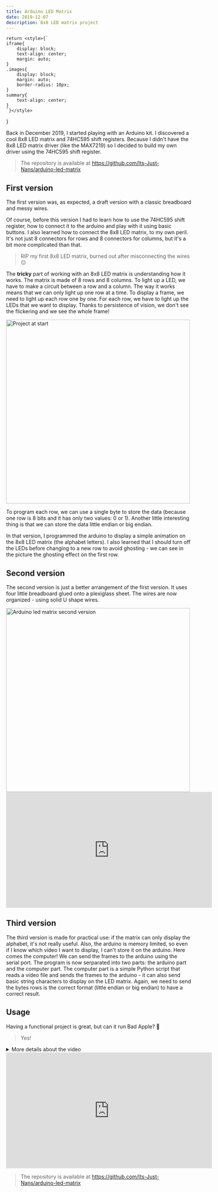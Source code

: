 ```yaml
---
title: Arduino LED Matrix
date: 2019-12-07
description: 8x8 LED matrix project
---
```



    return <style>{`
    iframe{
        display: block;
        text-align: center;
        margin: auto;
    }
    .images{
        display: block;
        margin: auto;
        border-radius: 10px;
    }
    summary{
        text-align: center;
    }
    `}</style>
}

<CustomStyle/>

Back in December 2019, I started playing with an Arduino kit. I discovered a cool 8x8 LED matrix and 74HC595 shift registers. Because I didn't have the 8x8 LED matrix driver (like the MAX7219) so I decided to build my own driver using the 74HC595 shift register.

> The repository is available at https://github.com/Its-Just-Nans/arduino-led-matrix

## First version

The first version was, as expected, a draft version with a classic breadboard and messy wires.

Of course, before this version I had to learn how to use the 74HC595 shift register, how to connect it to the arduino and play with it using basic buttons.
I also learned how to connect the 8x8 LED matrix, to my own peril. It's not just 8 connectors for rows and 8 connectors for columns, but it's a bit more complicated than that.

> RIP my first 8x8 LED matrix, burned out after misconnecting the wires 😔

The **tricky** part of working with an 8x8 LED matrix is understanding how it works. The matrix is made of 8 rows and 8 columns. To light up a LED, we have to make a circuit between a row and a column. The way it works means that we can only light up one row at a time. To display a frame, we need to light up each row one by one. For each row, we have to light up the LEDs that we want to display. Thanks to persistence of vision, we don't see the flickering and we see the whole frame!


<div>
    <Image class="images" src={Img} alt="Project at start" height="500px"/>
    <br/>
</div>

To program each row, we can use a single byte to store the data (because one row is 8 bits and it has only two values: 0 or 1). Another little interesting thing is that we can store the data little endian or big endian.

In that version, I programmed the arduino to display a simple animation on the 8x8 LED matrix (the alphabet letters). I also learned that I should turn off the LEDs before changing to a new row to avoid ghosting - we can see in the picture the ghosting effect on the first row.


## Second version

The second version is just a better arrangement of the first version. It uses four little breadboard glued onto a plexiglass sheet. The wires are now organized - using solid U shape wires.


<div>
    <Image class="images" src={SecondVersion} alt="Arduino led matrix second version" height="500px"/>
    <br/>
</div>


<iframe width="560" height="315" src="https://www.youtube.com/embed/4OuGlZQgbL0" title="YouTube video player" frameborder="0" allow="accelerometer; autoplay; clipboard-write; encrypted-media; gyroscope; picture-in-picture; web-share" referrerpolicy="strict-origin-when-cross-origin" allowfullscreen></iframe>

## Third version

The third version is made for practical use: if the matrix can only display the alphabet, it's not really useful. Also, the arduino is memory limited, so even if I know which video I want to display, I can't store it on the arduino. Here comes the computer! We can send the frames to the arduino using the serial port. The program is now serparated into two parts: the arduino part and the computer part. The computer part is a simple Python script that reads a video file and sends the frames to the arduino - it can also send basic string characters to display on the LED matrix. Again, we need to send the bytes rows is the correct format (little endian or big endian) to have a correct result.

## Usage

Having a functional project is great, but can it run Bad Apple? 🤔

> Yes!

<details>
<summary>More details about the video</summary>

The original video is 20min long so the video is speed up more that 5 times to match the bad apple video (the video is not frame-for-frame perfect because it desync at the end). Each frame is sent to the arduino using the serial port, and the arduino is displaying the frame on the 8x8 LED matrix.

Frames are generated from the original - resized to 8x8 - bad apple video. Fortunately, a similar project was done 3 years ago by `aznguy.mp5` (available on https://www.youtube.com/watch?v=VGscIBfT7xE) with an open source code. All 12945 frames are available as a json https://github.com/aznguymp4/bad-apple-discord/blob/main/frames.json

On the video, we can see some flickering, it's due to the frame rate of the video (60 fps). Thanks to our vision, we don't see the flickering in real life. Sorry for the viewers!

</details>

<iframe width="560" height="315" src="https://www.youtube.com/embed/Mh5d9TtsZ3I" title="YouTube video player" frameborder="0" allow="accelerometer; autoplay; clipboard-write; encrypted-media; gyroscope; picture-in-picture; web-share" referrerpolicy="strict-origin-when-cross-origin" allowfullscreen></iframe>
<br />


> The repository is available at https://github.com/Its-Just-Nans/arduino-led-matrix
